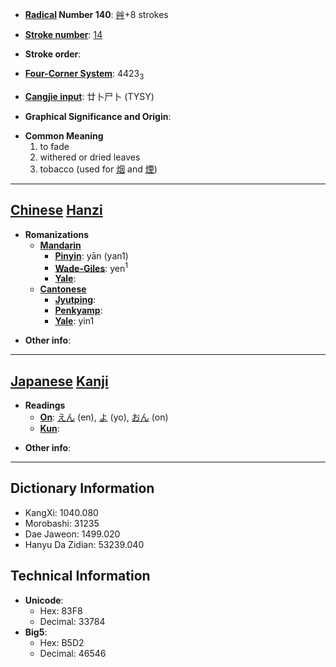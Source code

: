 * '''[[Wiktionary:Chinese radical index| Radical]] Number 140''': [[Wiktionary:Chinese radical index 艸|艸]]+8 strokes

* '''[[Wiktionary:Chinese total strokes index|Stroke number]]''': [[Wiktionary:Chinese total strokes index 14|14]]

* '''Stroke order''': 

* '''[[Wiktionary:Chinese four corner index|Four-Corner System]]''': 4423<sub>3</sub>

* '''[[Wiktionary:Chinese Cangjie index|Cangjie input]]''': 廿卜尸卜 (TYSY)

* '''Graphical Significance and Origin''': 

* '''Common Meaning'''
*#to fade
*# withered or dried leaves
*# tobacco (used for [[烟]] and [[煙]])


----

== [[Chinese]] [[Hanzi]] ==

* '''Romanizations'''
** '''[[Mandarin]]'''
*** '''[[Pinyin]]''': yān (yan1)
*** '''[[Wade-Giles]]''': yen<sup>1</sup>
*** '''[[Yale]]''': 
** '''[[Cantonese]]'''
*** '''[[Jyutping]]''':
*** '''[[Penkyamp]]''': 
*** '''[[Yale]]''': yin1

* '''Other info''': 

----

== [[Japanese]] [[Kanji]] ==

* '''Readings'''
** '''[[On]]''': [[えん]] (en), [[よ]] (yo), [[おん]] (on)
** '''[[Kun]]''': 

* '''Other info''':  

----

== Dictionary Information ==

* KangXi: 1040.080
* Morobashi: 31235
* Dae Jaweon: 1499.020
* Hanyu Da Zidian: 53239.040

== Technical Information ==

* '''Unicode''':
** Hex: 83F8
** Decimal: 33784
* '''Big5''':
** Hex: B5D2
** Decimal: 46546